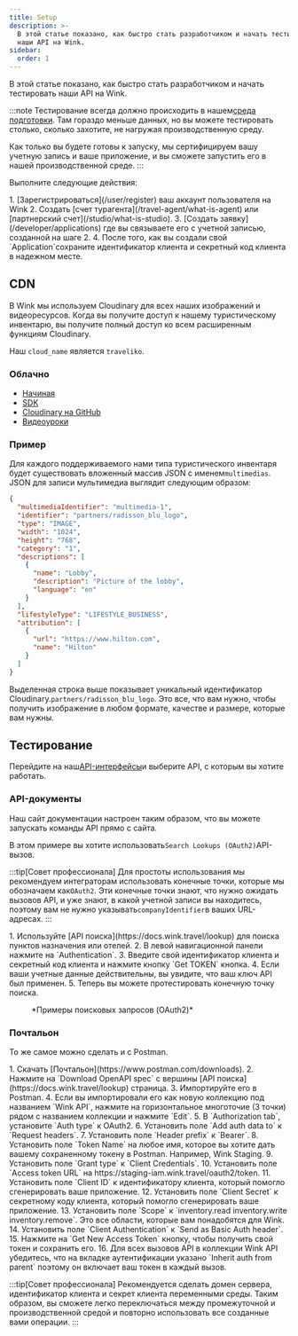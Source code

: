 ```yaml
---
title: Setup
description: >-
  В этой статье показано, как быстро стать разработчиком и начать тестировать
  наши API на Wink.
sidebar:
  order: 1
---
```


В этой статье показано, как быстро стать разработчиком и начать тестировать наши API на Wink.

:::note
Тестирование всегда должно происходить в нашем[среда подготовки](/getting-started/environments). Там гораздо меньше данных, но вы можете тестировать столько, сколько захотите, не нагружая производственную среду.

Как только вы будете готовы к запуску, мы сертифицируем вашу учетную запись и ваше приложение, и вы сможете запустить его в нашей производственной среде.
:::

Выполните следующие действия:

<Steps>
  1. [Зарегистрироваться](/user/register) ваш аккаунт пользователя на Wink
  2. Создать [счет турагента](/travel-agent/what-is-agent) или [партнерский счет](/studio/what-is-studio).
  3. [Создать заявку](/developer/applications) где вы связываете его с учетной записью, созданной на шаге 2.
  4. После того, как вы создали свой `Application`сохраните идентификатор клиента и секретный код клиента в надежном месте.
</Steps>


## CDN

В Wink мы используем Cloudinary для всех наших изображений и видеоресурсов. Когда вы получите доступ к нашему туристическому инвентарю, вы получите полный доступ ко всем расширенным функциям Cloudinary.

Наш `cloud_name` является  `traveliko`.

### Облачно

* [Начиная](https://cloudinary.com/documentation/dev_kickstart)
* [SDK](https://cloudinary.com/documentation/cloudinary_sdks)
* [Cloudinary на GitHub](https://github.com/cloudinary)
* [Видеоуроки](https://cloudinary.com/documentation/cloudinary_sdks_tutorials)

### Пример

Для каждого поддерживаемого нами типа туристического инвентаря будет существовать вложенный массив JSON с именем`multimedias`. JSON для записи мультимедиа выглядит следующим образом:

```json {3}
{
  "multimediaIdentifier": "multimedia-1",
  "identifier": "partners/radisson_blu_logo",
  "type": "IMAGE",
  "width": "1024",
  "height": "768",
  "category": "1",
  "descriptions": [
    {
      "name": "Lobby",
      "description": "Picture of the lobby",
      "language": "en"
    }
  ],
  "lifestyleType": "LIFESTYLE_BUSINESS",
  "attribution": [
    {
      "url": "https://www.hilton.com",
      "name": "Hilton"
    }
  ]
}
```

Выделенная строка выше показывает уникальный идентификатор Cloudinary.`partners/radisson_blu_logo`. Это все, что вам нужно, чтобы получить изображение в любом формате, качестве и размере, которые вам нужны.

## Тестирование

Перейдите на наш[API-интерфейсы](/developer/apis)и выберите API, с которым вы хотите работать.

### API-документы

Наш сайт документации настроен таким образом, что вы можете запускать команды API прямо с сайта.

В этом примере вы хотите использовать`Search Lookups (OAuth2)`API-вызов.

:::tip\[Совет профессионала]
Для простоты использования мы рекомендуем интеграторам использовать конечные точки, которые мы обозначаем как`OAuth2`. Эти конечные точки знают, что нужно ожидать вызовов API, и уже знают, в какой учетной записи вы находитесь, поэтому вам не нужно указывать`companyIdentifier`в ваших URL-адресах.
:::

<Steps>
  1. Используйте [API поиска](https://docs.wink.travel/lookup) для поиска пунктов назначения или отелей.
  2. В левой навигационной панели нажмите на `Authentication`.
  3. Введите свой идентификатор клиента и секретный код клиента и нажмите кнопку `Get TOKEN` кнопка.
  4. Если ваши учетные данные действительны, вы увидите, что ваш ключ API был применен.
  5. Теперь вы можете протестировать конечную точку поиска.
</Steps>


<figure>
  <CloudinaryImage width="700" height="265" resize="scale" quality="best" alt="Конечная точка API поиска" src="academy/lookup-api-call" errorImage="noimage_opaque_nyrtl0.png" />

  <figcaption>*Примеры поисковых запросов (OAuth2)*</figcaption>
</figure>


### Почтальон

То же самое можно сделать и с Postman.

<Steps>
  1. Скачать [Почтальон](https://www.postman.com/downloads).
  2. Нажмите на `Download OpenAPI spec` с вершины [API поиска](https://docs.wink.travel/lookup) страница.
  3. Импортируйте его в Postman.
  4. Если вы импортировали его как новую коллекцию под названием `Wink API`, нажмите на горизонтальное многоточие (3 точки) рядом с названием коллекции и нажмите `Edit`.
  5. В `Authorization tab`, установите `Auth type` к OAuth2.
  6. Установить поле `Add auth data to` к `Request headers`.
  7. Установить поле `Header prefix` к `Bearer`.
  8. Установить поле `Token Name` на любое имя, которое вы хотите дать вашему сохраненному токену в Postman. Например, Wink Staging.
  9. Установить поле `Grant type` к `Client Credentials`.
  10. Установить поле `Access token URL` на https://staging-iam.wink.travel/oauth2/token.
  11. Установить поле `Client ID` к идентификатору клиента, который помогло сгенерировать ваше приложение.
  12. Установить поле `Client Secret` к секретному коду клиента, который помогло сгенерировать ваше приложение.
  13. Установить поле `Scope` к `inventory.read inventory.write inventory.remove`. Это все области, которые вам понадобятся для Wink.
  14. Установить поле `Client Authentication` к `Send as Basic Auth header`.
  15. Нажмите на `Get New Access Token` кнопку, чтобы получить свой токен и сохранить его.
  16. Для всех вызовов API в коллекции Wink API убедитесь, что на вкладке аутентификации указано `Inherit auth from parent` поэтому он включает ваш токен в каждый вызов.
</Steps>


:::tip\[Совет профессионала]
Рекомендуется сделать домен сервера, идентификатор клиента и секрет клиента переменными среды. Таким образом, вы сможете легко переключаться между промежуточной и производственной средой и повторно использовать все созданные вами операции.
:::

